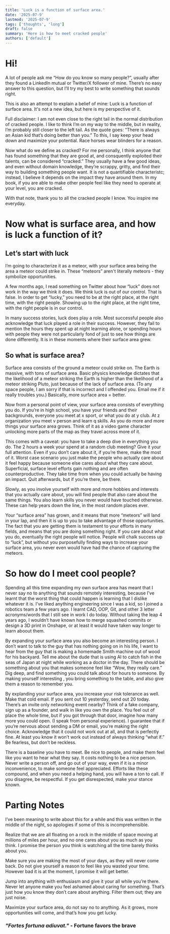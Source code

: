 ```yaml
---
title: 'Luck is a function of surface area.'
date: '2025-07-9'
lastmod: '2025-07-9'
tags: ['thoughts', 'long']
draft: false
summary: 'Here is how to meet cracked people'
authors: ['default']
---
```


# Hi!

A lot of people ask me “How do you know so many people?”, usually after they found a LinkedIn mutual or Twitter/X follower of mine. There’s no easy answer to this question, but I’ll try my best to write something that sounds right.

This is also an attempt to explain a belief of mine: Luck is a function of surface area. It's not a new idea, but here is my perspective of it.

Full disclaimer: I am not even close to the right tail in the normal distribution of cracked people. I like to think I’m on my way to the middle, but in reality, I’m probably still closer to the left tail. As the quote goes: “There is always an Asian kid that’s doing better than you.” To this, I say keep your head down and maximize your potential. Race horses wear blinders for a reason.

Now what do we define as cracked? For me personally, I think anyone that has found something that they are good at, and consquently exploited their talents, can be considered “cracked.” They usually have a few good ideas, and even without domain knowledge, they’re scrappy, gritty, and find their way to building something people want. It is not a quantifiable characteristc; instead, I believe it depends on the impact they have around them. In my book, if you are able to make other people feel like they need to operate at your level, you are cracked.

With that note, thank you to all the cracked people I know. You inspire me everyday.

# Now what is surface area, and how is luck a function of it?

## Let’s start with luck

I’m going to characterize it as a meteor, with your surface area being the area a meteor could strike in. These “meteors” aren't literally meteors - they symbolize opportunities.

A few months ago, I read something on Twitter about how “luck” does not work in the way we think it does. We think luck is out of our control. That is false. In order to get “lucky,” you need to be at the right place, at the right time, with the right people. Showing up to the right place, at the right time, with the right people is in our control.

In many success stories, luck does play a role. Most successful people also acknowledge that luck played a role in their success. However, they fail to mention the hours they spent up at night learning alone, or spending hours with people they were not particularly fond of just to see how things are done differently. It is in these moments where their surface area grew.

## So what is surface area?

Surface area consists of the ground a meteor could strike on. The Earth is massive, with tons of surface area. Basic physics knowledge dictates that the likelihood of a meteor striking the Earth is higher than the likelihood of a meteor striking Pluto, just because of the lack of surface area. (To any space people, I am sorry if that is incorrect and I offended you. Email me if it really troubles you.) Basically, more surface area = better.

Now from a personal point of view, your surface area consists of everything you do. If you’re in high school, you have your friends and their backgrounds, everyone you meet at x sport, or what you do at y club. At z organization you meet v person and learn q skills. As you do more and more things your surface area grows. Think of it as a video game character unlocking more parts of the map as they travel across more of it.

This comes with a caveat: you have to take a deep dive in everything you do. The 2 hours a week your spend at a random club meeting? Give it your full attention. Even if you don’t care about it, if you’re there, make the most of it. Worst case scenario you just make the people who actually care about it feel happy because someone else cares about what they care about. Superficial, surface level efforts gain nothing and are often counterproductive. They take time from when you could actually be having an impact. Quit afterwards, but if you’re there, be there.

Slowly, as you involve yourself with more and more hobbies and interests that you actually care about, you will find people that also care about the same things. You also learn skills you never would have touched otherwise. These can help years down the line, in the most random places ever.

Your “surface area” has grown, and it means that more “meteors” will land in your lap, and then it is up to you to take advantage of those opportunities. The fact that you are getting them is testament to your efforts in many fields, and means that you are doing something right. If you care about what you do, eventually the right people will notice. People will chalk success up to “luck”, but without you purposefully finding ways to increase your surface area, you never even would have had the chance of capturing the meteors.

# So how do I meet cool people?

Spending all this time expanding my own surface area has meant that I never say no to anything that sounds remotely interesting, because I’ve learnt that the worst thing that could happen is learning that I dislike whatever it is. I’ve liked anything engineering since I was a kid, so I joined a robotics team a few years ago. I learnt CAD, OOP, Git, and other 3 letter acronyms/words that I still see in work I do today. Without taking the leap 4 years ago, I wouldn’t have known how to merge squashed commits or design a 3D print in Onshape, or at least it would have taken way longer to learn aboout them.

By expanding your surface area you also become an interesting person. I don’t want to talk to the guy that has nothing going on in his life, I want to hear from the guy that is making a homemade Smith machine out of wood for his backyard. Tell me about the dude that is using AI to catch fish in the seas of Japan at night while working as a doctor in the day. There should be something about you that makes someone feel like “Wow, they really care.” Dig deep, and find something you could talk about for hours to someone. By making yourself interesting , you bring something to the table, and also give them a reason to remember you.

By explanding your surface area, you increase your risk tolerance as well. Make that cold email. If you sent out 10 yesterday, send out 20 today. There’s an invite only networking event nearby? Think of a fake company, sign up as a founder, and walk in like you own the place. You feel out of place the whole time, but if you got through that door, imagine how many more you could open. (I speak from personal experience). I guarantee that if you’re nervous about sending a DM or email, you’re making the right choice. Acknowledge that it could not work out at all, and that is perfectly fine. At least you know it won’t work out instead of always thinking “what if.” Be fearless, but don’t be reckless.

There is a baseline you have to meet. Be nice to people, and make them feel like you want to hear what they say. It costs nothing to be a nice person. Never write a person off, and go out of your way, even if it is a minor inconvenience, to make someone feel appreciated. Efforts like these compound, and when you need a helping hand, you will have a ton to call. If you disagree, be respectful. If you get disrespected, make your stance known.

# Parting Notes

I’ve been meaning to write about this for a while and this was written in the middle of the night, so apologies if some of this is incomprehensible.

Realize that we are all floating on a rock in the middle of space moving at millions of miles per hour, and no one cares about you as much as you think. I promise the person you think is watching all the time barely thinks about you.

Make sure you are making the most of your days, as they will never come back. Do not give yourself a reason to feel like you wasted your time. However bad it is at the moment, I promise it will get better.

Jump into anything with enthusiasm and give it your all while you’re there. Never let anyone make you feel ashamed about caring for something. That’s just how you know they don’t care about anything. Filter them out; they are just noise.

Maximize your surface area, do not say no to anything. As it grows, more opportunities will come, and that’s how you get lucky.

### _"Fortes fortuna adiuvat."_ - Fortune favors the brave
